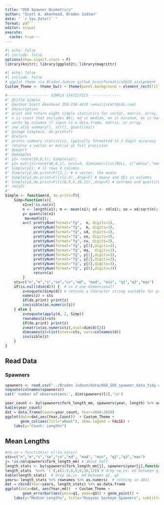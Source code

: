 ```yaml
---
title: "OSO Spawner Biometrics"
author: "Scott A. Akenhead, Braden Judson"
date: " `r Sys.Date()` "
format: pdf
editor: visual
execute: 
  cache: true---
---
```


```r
#| echo: false
#| include: false
options(show.signif.stars = F)
library(knitr); library(ggplot2); library(magrittr)
```

```r
#| echo: false
#| include: false
# ggplot theme via Braden Judson github bioinformatics6020_assignment
Custom_Theme <- theme_bw() + theme(panel.background = element_rect(fill =  "white", colour = "black", linetype = "solid"), panel.grid.minor = element_line(colour = "white"), plot.caption = element_text(hjust = 0, vjust = 1, size = 12))

#------------------- SIMPLE STATISTICS  -------------
#' @title Simple
#' @author Scott Akenhead 250-210-4410 \email{scott@s4s.com}
#' @description
#' print and return eight simple statistics for vector, matrix, array, or dataframe.
#' n is count that excludes NA), md is median, mn is minimum, mx is maximum.
#' works by columns if input is a data.frame, matrix, or array.
#' see also summary(), str(), quantiles()
#' @usage Simple(x, do.print=T)
#' @return
#' prints summary statistics, typically formatted to 3 digit accuracy
#' returns a vector or matrix at full precision
#' @export
#' @examples
#' y2= rnorm(10,0,1); Simple(y2); 
#' y2= matrix(rnorm(40,0,1), ncol=4, dimnames=list(NULL, c("eenie","meenie","mynie","mo"))); 
#' Simple(y2); # ll rows 4 columns
#' Simple(y2,do.print=F)[2,]; # a vector, the means
#' Simple(y2,do.print=F)[c(2,4),,drop=F] # means and SEs in columns
#' Simple(y2,do.print=F)[c(8,9,6,10,11),,drop=F] # extrema and quartiles
#' rm(y2)
#'
Simple <- function(d, do.print=T){ 
	Simp=function(x){
		x1=x[!is.na(x)]
		n <- length(x1); m <- mean(x1); sd <- sd(x1); se = sd/sqrt(n); cv= sd/m; 
		y= quantile(x1)
		 ma=mad(x1);
		a=c( prettyNum(format="fg",  n, digits=1), 
		     prettyNum(format="fg",  m, digits=3), 
		     prettyNum(format="fg", sd, digits=3), 
		     prettyNum(format="fg", se, digits=3), 
		     prettyNum(format="fg", cv, digits=3),
		     prettyNum(format="fg", y[3],digits=3), 
		     prettyNum(format="fg", ma,  digits=3), 
		     prettyNum(format="fg", y[1],digits=3),
		     prettyNum(format="fg", y[2],digits=3), 
		     prettyNum(format="fg", y[4],digits=3),
		     prettyNum(format="fg", y[5],digits=3))
		     return(a)
		}
	sts=c("n","m","s","se","cv","md", "mad", "min", "q1","q3","max")
	if(is.null(dim(d))) {  # is d one-dimensional?
		z=noquote(Simp(d)) # returns a character string suitable for printing
		names(z) = sts
		if(do.print) print(z)	
		invisible(as.numeric(z))
	} else { 
		z=noquote(apply(d, 2, Simp))
		rownames(z)=sts 
		if(do.print) print(z)	
		z=matrix(as.numeric(z),ncol=dim(d)[2])
		dimnames(z)=list(stats=sts, vars=colnames(d))
		invisible(z)
	}
}
```

## Read Data

### Spawners

```r
spawners <- read.csv("../Braden Judson/data/OSO_SOX_spawner_data_tidy.csv") 
noquote(colnames(spawners))
cat(' number of observations:', dim(spawners)[1],'\n')

```

```r
year_count <- by(spawners$fork_length_mm, spawners$year, length) %>% unclass
kable(year_count)
dat = data.frame(Count=year_count, Year=2000:2019)
ggplot(data=dat,aes(Year,Count))  + Custom_Theme +
       geom_col(aes(fill="wheat"), show.legend = FALSE) + 
    labs(y="Count: Lengths")
```

## Mean Lengths

```r
#no.na = function(x) x[!is.na(x)]
sts=c("n","m","s","se","cv","md", "mad", "min", "q1","q3","max")
j= !is.na(spawners$fork_length_mm) # about half
length_stats <- by(spawners$fork_length_mm[j], spawners$year[j],function(x) Simple(x, do.print=F)) %>% simplify2array %>% `row.names<-`(sts) %>% t
length_stats  %<>% `[`(,c(1:3,8,9,6,10,11)) # drop se,cv. md between q1, q3
kable(length_stats)  # drop se,cv. md between q1, q3
years= length_stats %>% rownames %>% as.numeric  # nothing in 2021 
dat = cbind(Year=years, length_stats) %>% as.data.frame
ggplot(data=dat, aes(Year,md))  + Custom_Theme +
        geom_errorbar(aes(ymin=q1, ymax=q3)) + geom_point() +
    labs(y="Median Lengths", title="Osoyoos Sockeye Spawners", subtitle = "medians and quartiles")
```
